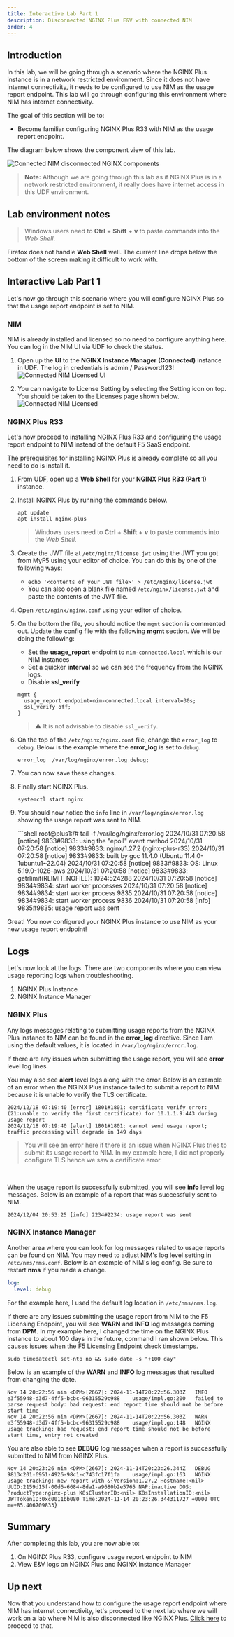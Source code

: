 ```yaml
---
title: Interactive Lab Part 1
description: Disconnected NGINX Plus E&V with connected NIM
order: 4
---
```


## Introduction

In this lab, we will be going through a scenario where the NGINX Plus instance is in a network restricted environment.
Since it does not have internet connectivity, it needs to be configured to use NIM as the usage report endpoint. This
lab will go through configuring this environment where NIM has internet connectivity.

The goal of this section will be to:
- Become familiar configuring NGINX Plus R33 with NIM as the usage report endpoint.

The diagram below shows the component view of this lab.

![Connected NIM disconnected NGINX components](media/interactive/8.png)

> **Note:** Although we are going through this lab as if NGINX Plus is in a network restricted environment, it really
does have internet access in this UDF environment.

## Lab environment notes

> Windows users need to **Ctrl** + **Shift** + **v** to paste commands into the *Web Shell*.

Firefox does not handle **Web Shell** well. The current line drops below the bottom of the screen making it difficult to work with.

## Interactive Lab Part 1

Let's now go through this scenario where you will configure NGINX Plus so that the usage report endpoint is set to NIM.

### NIM

NIM is already installed and licensed so no need to configure anything here. You can log in the NIM UI via UDF to check
the status.

1. Open up the **UI** to the **NGINX Instance Manager (Connected)** instance in UDF. The log in credentials is
admin / Password123!
![Connected NIM Licensed UI](media/interactive/10.png)

1. You can navigate to License Setting by selecting the Setting icon on top. You should be taken to the Licenses page
shown below.
![Connected NIM Licensed](media/interactive/9.png)

### NGINX Plus R33

Let's now proceed to installing NGINX Plus R33 and configuring the usage report endpoint to NIM instead of the default
F5 SaaS endpoint.

The prerequisites for installing NGINX Plus is already complete so all you need to do is install it.

1. From UDF, open up a **Web Shell** for your **NGINX Plus R33 (Part 1)** instance.

1. Install NGINX Plus by running the commands below.
    ```shell
    apt update
    apt install nginx-plus
    ```

    > Windows users need to **Ctrl** + **Shift** + **v** to paste commands into the *Web Shell*.

1. Create the JWT file at `/etc/nginx/license.jwt` using the JWT you got from MyF5 using your editor of choice. You can
do this by one of the following ways:
    - `echo '<contents of your JWT file>' > /etc/nginx/license.jwt`
    - You can also open a blank file named `/etc/nginx/license.jwt` and paste the contents of the JWT file.

1. Open `/etc/nginx/nginx.conf` using your editor of choice.

1. On the bottom the file, you should notice the `mgmt` section is commented out. Update the config file with the
following **mgmt** section. We will be doing the following:
    - Set the **usage_report** endpoint to `nim-connected.local` which is our NIM instances
    - Set a quicker **interval** so we can see the frequency from the NGINX logs.
    - Disable **ssl_verify**
    ```shell
    mgmt {
      usage_report endpoint=nim-connected.local interval=30s;
      ssl_verify off;
    }
    ```

    > :warning: It is not advisable to disable `ssl_verify`.

1. On the top of the `/etc/nginx/nginx.conf` file, change the `error_log` to `debug`. Below is the example where the
**error_log** is set to `debug`.
    ```shell
    error_log  /var/log/nginx/error.log debug;
    ```

1. You can now save these changes.

1. Finally start NGINX Plus.

    ```shell
    systemctl start nginx
    ```

1. You should now notice the `info` line in `/var/log/nginx/error.log` showing the usage report was sent to NIM.

    <Collapsible title="Example Output">
    ```shell
    root@plus1:/# tail -f /var/log/nginx/error.log
    2024/10/31 07:20:58 [notice] 9833#9833: using the "epoll" event method
    2024/10/31 07:20:58 [notice] 9833#9833: nginx/1.27.2 (nginx-plus-r33)
    2024/10/31 07:20:58 [notice] 9833#9833: built by gcc 11.4.0 (Ubuntu 11.4.0-1ubuntu1~22.04)
    2024/10/31 07:20:58 [notice] 9833#9833: OS: Linux 5.19.0-1026-aws
    2024/10/31 07:20:58 [notice] 9833#9833: getrlimit(RLIMIT_NOFILE): 1024:524288
    2024/10/31 07:20:58 [notice] 9834#9834: start worker processes
    2024/10/31 07:20:58 [notice] 9834#9834: start worker process 9835
    2024/10/31 07:20:58 [notice] 9834#9834: start worker process 9836
    2024/10/31 07:20:58 [info] 9835#9835: usage report was sent
    ```
    </Collapsible>

Great! You now configured your NGINX Plus instance to use NIM as your new usage report endpoint!

## Logs

Let's now look at the logs. There are two components where you can view usage reporting logs when troubleshooting.

1. NGINX Plus Instance
1. NGINX Instance Manager

### NGINX Plus

Any logs messages relating to submitting usage reports from the NGINX Plus instance to NIM can be found in the
**error_log** directive. Since I am using the default values, it is located in `/var/log/nginx/error.log`.

If there are any issues when submitting the usage report, you will see **error** level log lines.

You may also see **alert** level logs along with the error. Below is an example of an error when the NGINX Plus instance
failed to submit a report to NIM because it is unable to verify the TLS certificate.

```log
2024/12/18 07:19:40 [error] 1801#1801: certificate verify error: (21:unable to verify the first certificate) for 10.1.1.9:443 during usage report
2024/12/18 07:19:40 [alert] 1801#1801: cannot send usage report; traffic processing will degrade in 149 days
```

> You will see an error here if there is an issue when NGINX Plus tries to submit its usage report to NIM. In
my example here, I did not properly configure TLS hence we saw a certificate error.

<br/>

When the usage report is successfully submitted, you will see **info** level log messages. Below is an example of a
report that was successfully sent to NIM.

```log
2024/12/04 20:53:25 [info] 2234#2234: usage report was sent
```

### NGINX Instance Manager

Another area where you can look for log messages related to usage reports can be found on NIM. You may need to adjust
NIM's log level setting in `/etc/nms/nms.conf`. Below is an example of NIM's log config. Be sure to restart **nms** if
you made a change.
```yaml
log:
  level: debug
```

For the example here, I used the default log location in `/etc/nms/nms.log`.

If there are any issues submitting the usage report from NIM to the F5 Licensing Endpoint, you will see **WARN** and
**INFO** log messages coming from **DPM**. In my example here, I changed the time on the NGINX Plus instance to about
100 days in the future, command I ran shown below. This causes issues when the F5 Licensing Endpoint check timestamps.
```shell
sudo timedatectl set-ntp no && sudo date -s "+100 day"
```

Below is an example of the **WARN** and **INFO** log messages that resulted from changing the date.

```log
Nov 14 20:22:56 nim <DPM>[2667]: 2024-11-14T20:22:56.303Z	INFO	e3f55948-d3d7-4ff5-bcbc-96315529c988	usage/impl.go:200	failed to parse request body: bad request: end report time should not be before start time
Nov 14 20:22:56 nim <DPM>[2667]: 2024-11-14T20:22:56.303Z	WARN	e3f55948-d3d7-4ff5-bcbc-96315529c988	usage/impl.go:148	NGINX usage tracking: bad request: end report time should not be before start time, entry not created
```

You are also able to see **DEBUG** log messages when a report is successfully submitted to NIM from NGINX Plus.

```log
Nov 14 20:23:26 nim <DPM>[2667]: 2024-11-14T20:23:26.344Z	DEBUG	9813c201-6951-4926-98c1-c743fc17f1fa	usage/impl.go:163	NGINX usage tracking: new report with &{Version:1.27.2 Hostname:<nil> UUID:2159d15f-00d6-6684-8da1-a9680b2e5765 NAP:inactive DOS: ProductType:nginx-plus K8sClusterID:<nil> K8sInstallationID:<nil> JWTTokenID:0xc0011bb080 Time:2024-11-14 20:23:26.344311727 +0000 UTC m=+85.406709833}
```

## Summary

After completing this lab, you are now able to:
1. On NGINX Plus R33, configure usage report endpoint to NIM
1. View E&V logs on NGINX Plus and NGINX Instance Manager

## Up next

Now that you understand how to configure the usage report endpoint where NIM has internet connectivity, let's proceed to
the next lab where we will work on a lab where NIM is also disconnected like NGINX Plus. [Click here](r33-5.mdx) to
proceed to that.
